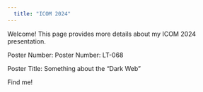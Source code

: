 ```yaml
---
  title: "ICOM 2024"
---
```

  
Welcome! This page provides more details about my ICOM 2024 presentation.

Poster Number: Poster Number: LT-068

Poster Title: Something about the "Dark Web"

Find me! 


